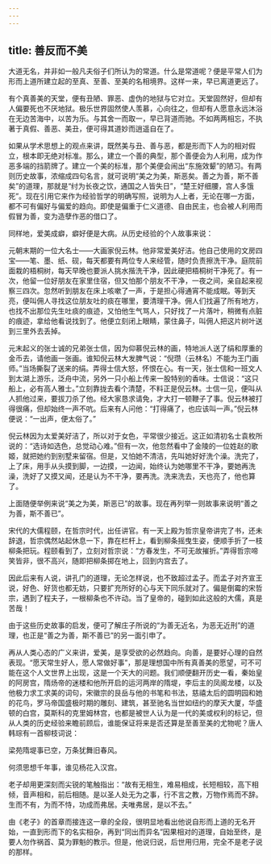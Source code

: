 ```yaml
---
---
---
```

title: 善反而不美
---




大道无名，并非如一般凡夫俗子们所认为的常道。什么是常道呢？便是平常人们为形而上道所建立起的至真、至善、至美的名相境界。这样一来，早已离道更远了。

有个真善美的天堂，便有丑陋、罪恶、虚伪的地狱与它对立。天堂固然好，但却有人偏要死也不厌地狱。极乐世界固然使人羡慕，心向往之，但却有人愿意永远沐浴在无边苦海中，以苦为乐。与其舍一而取一，早已背道而驰。不如两两相忘，不执著于真假、善恶、美丑，便可得其道妙而逍遥自在了。

如果从学术思想上的观点来讲，既然美与丑、善与恶，都是形而下人为的相对假立，根本即无绝对标准。那么，建立一个善的典型，那个善便会为人利用，成为作恶多端的挡箭牌了。建立一个美的标准，那个美便会闹出“东施效颦”的陋习。有两则历史故事，浓缩成四句名言，就可说明“美之为美，斯恶矣。善之为善，斯不善矣”的道理，那就是“纣为长夜之饮，通国之人皆失日”，“楚王好细腰，宫人多饿死”。现在引用它来作为经验哲学的明确写照，说明为人上者，无论在哪一方面，都不可有偏好与偏爱的趋向。即使是偏重于仁义道德、自由民主，也会被人利用而假冒为善，变为造孽作恶的借口了。

同样地，爱美成癖，癖好便是大病。从历史经验的个人故事来说：

元朝末期的一位大名士——大画家倪云林。他非常爱美好洁。他自己使用的文房四宝——笔、墨、纸、砚，每天都要有两位专人来经管，随时负责擦洗干净。庭院前面栽的梧桐树，每天早晚也要派人挑水揩洗干净，因此硬把梧桐树干净死了。有一次，他留一位好朋友在家里住宿，但又怕那个朋友不干净，一夜之间，亲自起来视察三四次。忽然听到朋友在床上咳嗽了一声，于是担心得通宵不能成眠。等到天亮，便叫佣人寻找这位朋友吐的痰在哪里，要清理干净。佣人们找遍了所有地方，也找不出那位先生吐痰的痕迹，又怕他生气骂人，只好找了一片落叶，稍微有点脏的痕迹，拿给他看说找到了。他便立刻闭上眼睛，蒙住鼻子，叫佣人把这片树叶送到三里外去丢掉。

元末起义的张士诚的兄弟张士信，因为仰慕倪云林的画，特地派人送了绢和厚重的金币去，请他画一张画。谁知倪云林大发脾气说：“倪瓒（云林名）不能为王门画师。”当场撕裂了送来的绢。弄得士信大怒，怀恨在心。有一天，张士信和一班文人到太湖上游乐，泛舟中流，另外一只小船上传来一股特别的香味。士信说：“这只船上，必有高人雅士。”立刻靠拢去看个清楚，不料正是倪云林。士信一见，便叫从人抓他过来，要拔刀杀了他。经大家恳求请免，才大打一顿鞭子了事。倪云林被打得很痛，但却始终一声不吭。后来有人问他：“打得痛了，也应该叫一声。”倪云林便说：“一出声，便太俗了。”

倪云林因为太爱美好洁了，所以对于女色，平常很少接近。这正如清初名士袁枚所说的：“选诗如选色，总觉动心难。”但有一次，他忽然看中了金陵的一位姓赵的歌姬，就把她约到别墅来留宿。但是，又怕她不清洁，先叫她好好洗个澡。洗完了，上了床，用手从头摸到脚，一边摸，一边闻，始终认为她哪里不干净，要她再洗澡，洗好了又摸又闻，还是认为不干净，要再洗。洗来洗去，天也亮了，他也算了。

上面随便举例来说“美之为美，斯恶已”的故事。现在再列举一则故事来说明“善之为善，斯不善已”。

宋代的大儒程颐，在哲宗时代，出任讲官。有一天上殿为哲宗皇帝讲完了书，还未辞退，哲宗偶然站起休息一下，靠在栏杆上，看到柳条摇曳生姿，便顺手折了一枝柳条把玩。程颐看到了，立刻对哲宗说：“方春发生，不可无故摧折。”弄得哲宗啼笑皆非，很不高兴，随即把柳条掷在地上，回到内宫去了。

因此后来有人说，讲孔门的道理，无论怎样说，也不致超过孟子。而孟子对齐宣王说，好色、好货也都无妨，只要扩充所好的心与天下同乐就对了。偏是倒霉的宋哲宗，遇到了程夫子，一根柳条也不许动。当了皇帝的，碰到如此这般的大儒，真是苦哉！

由于这些历史故事的启发，便可了解庄子所说的“为善无近名，为恶无近刑”的道理，也正是“善之为善，斯不善已”的另一面引申了。

再从人类心态的广义来讲，爱美，是享受欲的必然趋向。向善，是要好心理的自然表现。“愿天常生好人，愿人常做好事”，那是理想国中所有真善美的愿望，可不可能在这个人文世界上出现，这是一个天大的问题。我们顺便翻开历史一看，秦始皇的阿房宫，隋炀帝的迷楼和他所开启的运河两岸的隋堤，李后主的凤阁龙楼，以及他极力求工求美的词句，宋徽宗的艮岳与他的书笔和书法，慈禧太后的圆明园和她的花鸟，罗马帝国盛极时期的雕刻、建筑，甚至驰名当世如纽约的摩天大厦，华盛顿的白宫，莫斯科的克里姆林宫，也都是被世人认为是一代的美或权利的标记，但从人类的历史经验来瞻前顾后，谁能保证将来是否还算是至善至美的尤物呢？唐人韩琮有一首柳枝词说：


梁苑隋堤事已空，万条犹舞旧春风。

何须思想千年事，谁见杨花入汉宫。


老子却用更深刻而尖锐的笔触指出：“故有无相生，难易相成，长短相较，高下相倾，音声相和，前后相随。是以圣人处无为之事，行不言之教，万物作焉而不辞。生而不有，为而不恃，功成而弗居。夫唯弗居，是以不去。”

由《老子》的首章而接连这一章的全段，很明显地看出他说自形而上道的无名开始，一直到形而下的名实相杂，再到“同出而异名”因果相对的道理，自始至终，是要人勿作祸首、莫为罪魁的教示。但是，他说归说，后世用归用，完全不是老子说的那样。